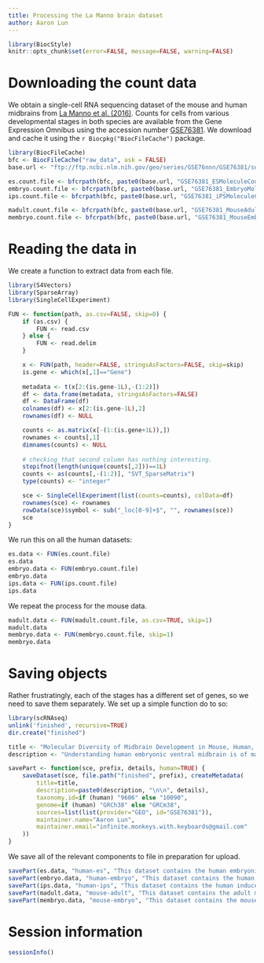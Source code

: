 ```yaml
---
title: Processing the La Manno brain dataset
author: Aaron Lun
---
```


```r
library(BiocStyle)
knitr::opts_chunk$set(error=FALSE, message=FALSE, warning=FALSE)
```

# Downloading the count data

We obtain a single-cell RNA sequencing dataset of the mouse and human midbrains from [La Manno et al. (2016)](https://doi.org/10.1016/j.cell.2016.09.027).
Counts for cells from various developmental stages in both species are available from the Gene Expression Omnibus 
using the accession number [GSE76381](https://www.ncbi.nlm.nih.gov/geo/query/acc.cgi?acc=GSE76381).
We download and cache it using the `r Biocpkg("BiocFileCache")` package.

```r
library(BiocFileCache)
bfc <- BiocFileCache("raw_data", ask = FALSE)
base.url <- "ftp://ftp.ncbi.nlm.nih.gov/geo/series/GSE76nnn/GSE76381/suppl/"

es.count.file <- bfcrpath(bfc, paste0(base.url, "GSE76381_ESMoleculeCounts.cef.txt.gz"))
embryo.count.file <- bfcrpath(bfc, paste0(base.url, "GSE76381_EmbryoMoleculeCounts.cef.txt.gz"))
ips.count.file <- bfcrpath(bfc, paste0(base.url, "GSE76381_iPSMoleculeCounts.cef.txt.gz"))

madult.count.file <- bfcrpath(bfc, paste0(base.url, "GSE76381_MouseAdultDAMoleculeCounts.cef.txt.gz"))
membryo.count.file <- bfcrpath(bfc, paste0(base.url, "GSE76381_MouseEmbryoMoleculeCounts.cef.txt.gz"))
```

# Reading the data in

We create a function to extract data from each file.

```r
library(S4Vectors)
library(SparseArray)
library(SingleCellExperiment)

FUN <- function(path, as.csv=FALSE, skip=0) {
    if (as.csv) {
        FUN <- read.csv
    } else {
        FUN <- read.delim
    }

    x <- FUN(path, header=FALSE, stringsAsFactors=FALSE, skip=skip)
    is.gene <- which(x[,1]=="Gene")
    
    metadata <- t(x[2:(is.gene-1L),-(1:2)])
    df <- data.frame(metadata, stringsAsFactors=FALSE)
    df <- DataFrame(df)
    colnames(df) <- x[2:(is.gene-1L),2]
    rownames(df) <- NULL

    counts <- as.matrix(x[-(1:(is.gene+1L)),])
    rownames <- counts[,1]
    dimnames(counts) <- NULL
    
    # checking that second column has nothing interesting.
    stopifnot(length(unique(counts[,2]))==1L) 
    counts <- as(counts[,-(1:2)], "SVT_SparseMatrix")
    type(counts) <- "integer"

    sce <- SingleCellExperiment(list(counts=counts), colData=df)
    rownames(sce) <- rownames
    rowData(sce)$symbol <- sub("_loc[0-9]+$", "", rownames(sce))
    sce
}    
```

We run this on all the human datasets:

```r
es.data <- FUN(es.count.file)
es.data
embryo.data <- FUN(embryo.count.file)
embryo.data
ips.data <- FUN(ips.count.file)
ips.data
```

We repeat the process for the mouse data.

```r
madult.data <- FUN(madult.count.file, as.csv=TRUE, skip=1)
madult.data
membryo.data <- FUN(membryo.count.file, skip=1)
membryo.data
```

# Saving objects

Rather frustratingly, each of the stages has a different set of genes, so we need to save them separately.
We set up a simple function do to so:

```r
library(scRNAseq)
unlink('finished', recursive=TRUE)
dir.create("finished")

title <- "Molecular Diversity of Midbrain Development in Mouse, Human, and Stem Cells"
description <- "Understanding human embryonic ventral midbrain is of major interest for Parkinson’s disease. However, the cell types, their gene expression dynamics, and their relationship to commonly used rodent models remain to be defined. We performed single-cell RNA sequencing to examine ventral midbrain development in human and mouse. We found 25 molecularly defined human cell types, including five subtypes of radial glia-like cells and four progenitors. In the mouse, two mature fetal dopaminergic neuron subtypes diversified into five adult classes during postnatal development. Cell types and gene expression were generally conserved across species, but with clear differences in cell proliferation, developmental timing, and dopaminergic neuron development. Additionally, we developed a method to quantitatively assess the fidelity of dopaminergic neurons derived from human pluripotent stem cells, at a single-cell level. Thus, our study provides insight into the molecular programs controlling human midbrain development and provides a foundation for the development of cell replacement therapies."

savePart <- function(sce, prefix, details, human=TRUE) {
    saveDataset(sce, file.path("finished", prefix), createMetadata(
        title=title,
        description=paste0(description, "\n\n", details),
        taxonomy.id=if (human) "9606" else "10090",
        genome=if (human) "GRCh38" else "GRCm38",
        sources=list(list(provider="GEO", id="GSE76381")),
        maintainer.name="Aaron Lun",
        maintainer.email="infinite.monkeys.with.keyboards@gmail.com"
    ))
}
```

We save all of the relevant components to file in preparation for upload.

```r
savePart(es.data, "human-es", "This dataset contains the human embryonic stem cells from this study.")
savePart(embryo.data, "human-embryo", "This dataset contains the human embryo ventral midbrain cells from this study.")
savePart(ips.data, "human-ips", "This dataset contains the human induced pluripotent stem cells from this study.")
savePart(madult.data, "mouse-adult", "This dataset contains the adult mouse brain cells from this study.")
savePart(membryo.data, "mouse-embryo", "This dataset contains the mouse embryonic brain cells from this study.")
```

# Session information

```r
sessionInfo()
```
